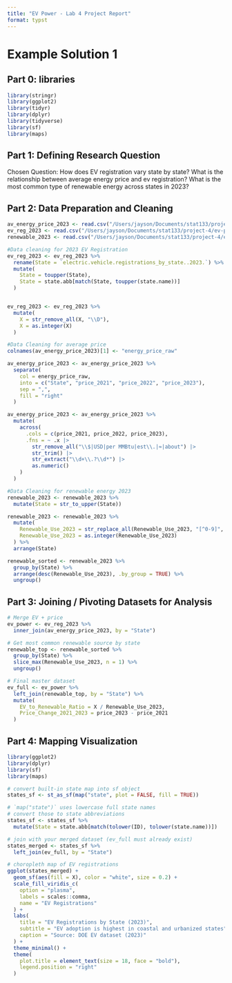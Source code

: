 ```yaml
---
title: "EV Power - Lab 4 Project Report"
format: typst
---
```


# Example Solution 1

## **Part 0: libraries**

```r
library(stringr)
library(ggplot2)
library(tidyr)
library(dplyr)
library(tidyverse)
library(sf)
library(maps)

```

## **Part 1:** **Defining Research Question**

Chosen Question: How does EV registration vary state by state? What is the relationship between average energy price and ev registration? What is the most common type of renewable energy across states in 2023?

## **Part 2: Data Preparation and Cleaning**

```r
av_energy_price_2023 <- read.csv("/Users/jayson/Documents/stat133/project-4/ev-power-jayson-abarca/data/av-energy-price-2021-2023.csv")
ev_reg_2023 <- read.csv("/Users/jayson/Documents/stat133/project-4/ev-power-jayson-abarca/data/ev-registrations-by-state-2023.csv")
renewable_2023 <- read.csv("/Users/jayson/Documents/stat133/project-4/ev-power-jayson-abarca/data/renew-use-2023.csv")

#Data cleaning for 2023 EV Registration 
ev_reg_2023 <- ev_reg_2023 %>%
  rename(State = `electric.vehicle.registrations_by_state..2023.`) %>%
  mutate(
    State = toupper(State),
    State = state.abb[match(State, toupper(state.name))]
  )


ev_reg_2023 <- ev_reg_2023 %>%
  mutate(
    X = str_remove_all(X, "\\D"), 
    X = as.integer(X)
  )

#Data Cleaning for average price
colnames(av_energy_price_2023)[1] <- "energy_price_raw"

av_energy_price_2023 <- av_energy_price_2023 %>%
  separate(
    col = energy_price_raw,
    into = c("State", "price_2021", "price_2022", "price_2023"),
    sep = ",",
    fill = "right"
  )

av_energy_price_2023 <- av_energy_price_2023 %>%
  mutate(
    across(
      .cols = c(price_2021, price_2022, price_2023),
      .fns = ~ .x |>
        str_remove_all("\\$|USD|per MMBtu|est\\.|≈|about") |>
        str_trim() |>
        str_extract("\\d+\\.?\\d*") |>
        as.numeric()
    )
  )

#Data Cleaning for renewable energy 2023
renewable_2023 <- renewable_2023 %>%
  mutate(State = str_to_upper(State))

renewable_2023 <- renewable_2023 %>%
  mutate(
    Renewable_Use_2023 = str_replace_all(Renewable_Use_2023, "[^0-9]", ""),
    Renewable_Use_2023 = as.integer(Renewable_Use_2023)
  ) %>%
  arrange(State)

renewable_sorted <- renewable_2023 %>%
  group_by(State) %>%
  arrange(desc(Renewable_Use_2023), .by_group = TRUE) %>%
  ungroup()
```

## **Part 3: Joining / Pivoting Datasets for Analysis**

```r
# Merge EV + price
ev_power <- ev_reg_2023 %>%
  inner_join(av_energy_price_2023, by = "State")

# Get most common renewable source by state
renewable_top <- renewable_sorted %>%
  group_by(State) %>%
  slice_max(Renewable_Use_2023, n = 1) %>%
  ungroup()

# Final master dataset
ev_full <- ev_power %>%
  left_join(renewable_top, by = "State") %>%
  mutate(
    EV_to_Renewable_Ratio = X / Renewable_Use_2023,
    Price_Change_2021_2023 = price_2023 - price_2021
  )
```

## **Part 4: Mapping Visualization**

```r
library(ggplot2)
library(dplyr)
library(sf)
library(maps)

# convert built-in state map into sf object
states_sf <- st_as_sf(map("state", plot = FALSE, fill = TRUE))

# `map("state")` uses lowercase full state names
# convert those to state abbreviations
states_sf <- states_sf %>%
  mutate(State = state.abb[match(tolower(ID), tolower(state.name))])

# join with your merged dataset (ev_full must already exist)
states_merged <- states_sf %>%
  left_join(ev_full, by = "State")

# choropleth map of EV registrations
ggplot(states_merged) +
  geom_sf(aes(fill = X), color = "white", size = 0.2) +
  scale_fill_viridis_c(
    option = "plasma",
    labels = scales::comma,
    name = "EV Registrations"
  ) +
  labs(
    title = "EV Registrations by State (2023)",
    subtitle = "EV adoption is highest in coastal and urbanized states",
    caption = "Source: DOE EV dataset (2023)"
  ) +
  theme_minimal() +
  theme(
    plot.title = element_text(size = 18, face = "bold"),
    legend.position = "right"
  )
```